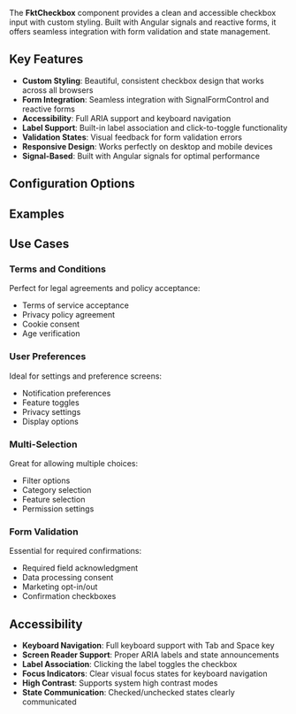 
<Meta of={fktCheckboxStories} />

The **FktCheckbox** component provides a clean and accessible checkbox input with custom styling. Built with Angular signals and reactive forms, it offers seamless integration with form validation and state management.

## Key Features

- **Custom Styling**: Beautiful, consistent checkbox design that works across all browsers
- **Form Integration**: Seamless integration with SignalFormControl and reactive forms
- **Accessibility**: Full ARIA support and keyboard navigation
- **Label Support**: Built-in label association and click-to-toggle functionality
- **Validation States**: Visual feedback for form validation errors
- **Responsive Design**: Works perfectly on desktop and mobile devices
- **Signal-Based**: Built with Angular signals for optimal performance

## Configuration Options

<ArgTypes/>

## Examples

<StoryDoc of={fktCheckboxStories.BasicCheckbox}/>
<StoryDoc of={fktCheckboxStories.PreCheckedCheckbox}/>
<StoryDoc of={fktCheckboxStories.LongLabelText}/>
<StoryDoc of={fktCheckboxStories.DisabledState}/>
<StoryDoc of={fktCheckboxStories.WithValidation}/>
<StoryDoc of={fktCheckboxStories.DisabledAndChecked}/>

## Use Cases

### Terms and Conditions
Perfect for legal agreements and policy acceptance:
- Terms of service acceptance
- Privacy policy agreement
- Cookie consent
- Age verification

### User Preferences
Ideal for settings and preference screens:
- Notification preferences
- Feature toggles
- Privacy settings
- Display options

### Multi-Selection
Great for allowing multiple choices:
- Filter options
- Category selection
- Feature selection
- Permission settings

### Form Validation
Essential for required confirmations:
- Required field acknowledgment
- Data processing consent
- Marketing opt-in/out
- Confirmation checkboxes

## Accessibility

- **Keyboard Navigation**: Full keyboard support with Tab and Space key
- **Screen Reader Support**: Proper ARIA labels and state announcements
- **Label Association**: Clicking the label toggles the checkbox
- **Focus Indicators**: Clear visual focus states for keyboard navigation
- **High Contrast**: Supports system high contrast modes
- **State Communication**: Checked/unchecked states clearly communicated

